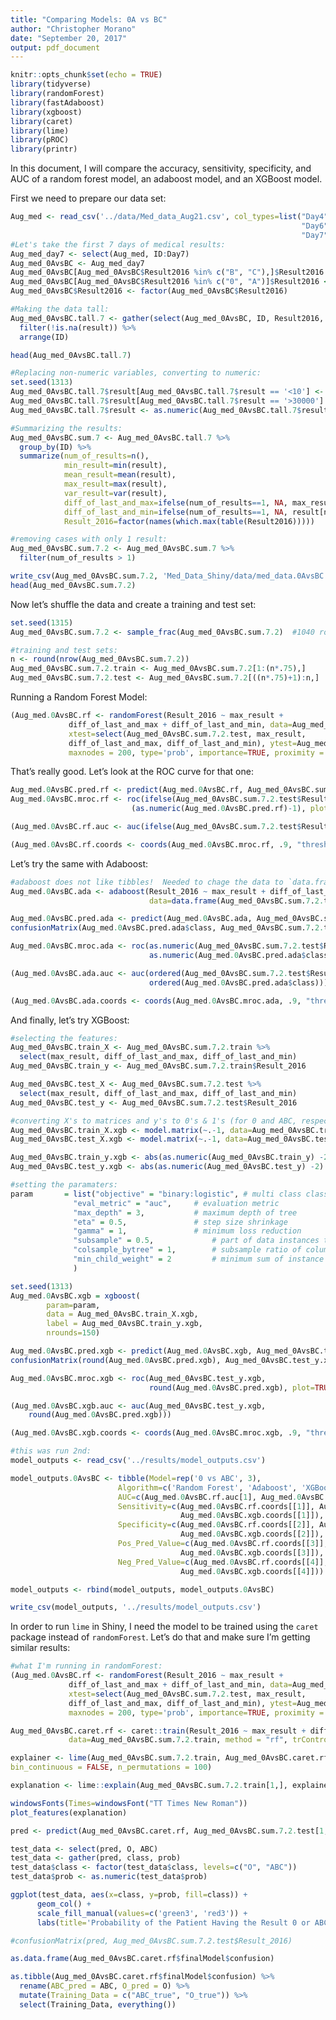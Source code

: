 ```yaml
---
title: "Comparing Models: 0A vs BC"
author: "Christopher Morano"
date: "September 20, 2017"
output: pdf_document
---
```


```r
knitr::opts_chunk$set(echo = TRUE)
library(tidyverse)
library(randomForest)
library(fastAdaboost)
library(xgboost)
library(caret)
library(lime)
library(pROC)
library(printr)
```

In this document, I will compare the accuracy, sensitivity, specificity, and AUC of a random forest model, an adaboost model, and an XGBoost model.  

First we need to prepare our data set:

```r
Aug_med <- read_csv('../data/Med_data_Aug21.csv', col_types=list("Day4"=col_character(), 
                                                                 "Day6"=col_character(),
                                                                 "Day7"=col_character()))
#Let's take the first 7 days of medical results:
Aug_med_day7 <- select(Aug_med, ID:Day7)
Aug_med_0AvsBC <- Aug_med_day7
Aug_med_0AvsBC[Aug_med_0AvsBC$Result2016 %in% c("B", "C"),]$Result2016 <- "BC"
Aug_med_0AvsBC[Aug_med_0AvsBC$Result2016 %in% c("0", "A")]$Result2016 <- "OA"
Aug_med_0AvsBC$Result2016 <- factor(Aug_med_0AvsBC$Result2016)

#Making the data tall:
Aug_med_0AvsBC.tall.7 <- gather(select(Aug_med_0AvsBC, ID, Result2016, Day1:Day7), day, result, Day1:Day7) %>% 
  filter(!is.na(result)) %>% 
  arrange(ID)

head(Aug_med_0AvsBC.tall.7)
```

```r
#Replacing non-numeric variables, converting to numeric:
set.seed(1313)
Aug_med_0AvsBC.tall.7$result[Aug_med_0AvsBC.tall.7$result == '<10'] <- round(runif(12, 1, 9))
Aug_med_0AvsBC.tall.7$result[Aug_med_0AvsBC.tall.7$result == '>30000'] <- '30001'
Aug_med_0AvsBC.tall.7$result <- as.numeric(Aug_med_0AvsBC.tall.7$result)

#Summarizing the results:
Aug_med_0AvsBC.sum.7 <- Aug_med_0AvsBC.tall.7 %>% 
  group_by(ID) %>% 
  summarize(num_of_results=n(),
            min_result=min(result),
            mean_result=mean(result),
            max_result=max(result),
            var_result=var(result),
            diff_of_last_and_max=ifelse(num_of_results==1, NA, max_result-result[num_of_results]),
            diff_of_last_and_min=ifelse(num_of_results==1, NA, result[num_of_results]-min_result),
            Result_2016=factor(names(which.max(table(Result2016)))))

#removing cases with only 1 result:
Aug_med_0AvsBC.sum.7.2 <- Aug_med_0AvsBC.sum.7 %>% 
  filter(num_of_results > 1)

write_csv(Aug_med_0AvsBC.sum.7.2, 'Med_Data_Shiny/data/med_data.0AvsBC.csv')
head(Aug_med_0AvsBC.sum.7.2)
```

Now let's shuffle the data and create a training and test set:

```r
set.seed(1315)
Aug_med_0AvsBC.sum.7.2 <- sample_frac(Aug_med_0AvsBC.sum.7.2)  #1040 rows

#training and test sets:
n <- round(nrow(Aug_med_0AvsBC.sum.7.2))
Aug_med_0AvsBC.sum.7.2.train <- Aug_med_0AvsBC.sum.7.2[1:(n*.75),]
Aug_med_0AvsBC.sum.7.2.test <- Aug_med_0AvsBC.sum.7.2[((n*.75)+1):n,]
```

Running a Random Forest Model:

```r
(Aug_med.0AvsBC.rf <- randomForest(Result_2016 ~ max_result +
             diff_of_last_and_max + diff_of_last_and_min, data=Aug_med_0AvsBC.sum.7.2.train,
             xtest=select(Aug_med_0AvsBC.sum.7.2.test, max_result, 
             diff_of_last_and_max, diff_of_last_and_min), ytest=Aug_med_0AvsBC.sum.7.2.test$Result_2016,
             maxnodes = 200, type='prob', importance=TRUE, proximity = TRUE, keep.forest=TRUE, mtry=2))
```

That's really good.  Let's look at the ROC curve for that one:

```r
Aug_med.0AvsBC.pred.rf <- predict(Aug_med.0AvsBC.rf, Aug_med_0AvsBC.sum.7.2.test)
Aug_med.0AvsBC.mroc.rf <- roc(ifelse(Aug_med_0AvsBC.sum.7.2.test$Result_2016 == "0", 1, 0),
                           (as.numeric(Aug_med.0AvsBC.pred.rf)-1), plot=TRUE)
```

```r
(Aug_med.0AvsBC.rf.auc <- auc(ifelse(Aug_med_0AvsBC.sum.7.2.test$Result_2016 == "0", 1, 0), (as.numeric(Aug_med.0AvsBC.pred.rf)-1)))
```

```r
(Aug_med.0AvsBC.rf.coords <- coords(Aug_med.0AvsBC.mroc.rf, .9, "threshold", ret=c("sensitivity","specificity","ppv","npv")))
```

Let's try the same with Adaboost:

```r
#adaboost does not like tibbles!  Needed to chage the data to `data.frame`:
Aug_med.0AvsBC.ada <- adaboost(Result_2016 ~ max_result + diff_of_last_and_max + diff_of_last_and_min,
                               data=data.frame(Aug_med_0AvsBC.sum.7.2.train), nIter=50)

Aug_med.0AvsBC.pred.ada <- predict(Aug_med.0AvsBC.ada, Aug_med_0AvsBC.sum.7.2.test)
confusionMatrix(Aug_med.0AvsBC.pred.ada$class, Aug_med_0AvsBC.sum.7.2.test$Result_2016)
```

```r
Aug_med.0AvsBC.mroc.ada <- roc(as.numeric(Aug_med_0AvsBC.sum.7.2.test$Result_2016)-1,
                               as.numeric(Aug_med.0AvsBC.pred.ada$class)-1, plot=TRUE)
```

```r
(Aug_med.0AvsBC.ada.auc <- auc(ordered(Aug_med_0AvsBC.sum.7.2.test$Result_2016),
                               ordered(Aug_med.0AvsBC.pred.ada$class)))
```

```r
(Aug_med.0AvsBC.ada.coords <- coords(Aug_med.0AvsBC.mroc.ada, .9, "threshold", ret=c("sensitivity","specificity","ppv","npv")))
```

And finally, let's try XGBoost:

```r
#selecting the features:
Aug_med_0AvsBC.train_X <- Aug_med_0AvsBC.sum.7.2.train %>% 
  select(max_result, diff_of_last_and_max, diff_of_last_and_min)
Aug_med_0AvsBC.train_y <- Aug_med_0AvsBC.sum.7.2.train$Result_2016

Aug_med_0AvsBC.test_X <- Aug_med_0AvsBC.sum.7.2.test %>% 
  select(max_result, diff_of_last_and_max, diff_of_last_and_min)
Aug_med_0AvsBC.test_y <- Aug_med_0AvsBC.sum.7.2.test$Result_2016

#converting X's to matrices and y's to 0's & 1's (for 0 and ABC, respectively):
Aug_med_0AvsBC.train_X.xgb <- model.matrix(~.-1, data=Aug_med_0AvsBC.train_X)
Aug_med_0AvsBC.test_X.xgb <- model.matrix(~.-1, data=Aug_med_0AvsBC.test_X)

Aug_med_0AvsBC.train_y.xgb <- abs(as.numeric(Aug_med_0AvsBC.train_y) -2)
Aug_med_0AvsBC.test_y.xgb <- abs(as.numeric(Aug_med_0AvsBC.test_y) -2)
```

```r
#setting the paramaters:
param       = list("objective" = "binary:logistic", # multi class classification
              "eval_metric" = "auc",  	 # evaluation metric 
              "max_depth" = 3,    		 # maximum depth of tree 
              "eta" = 0.5,    			 # step size shrinkage 
              "gamma" = 1,    			 # minimum loss reduction 
              "subsample" = 0.5,    		 # part of data instances to grow tree 
              "colsample_bytree" = 1, 		 # subsample ratio of columns when constructing each tree 
              "min_child_weight" = 2  		 # minimum sum of instance weight needed in a child 
              )
```

```r
set.seed(1313)
Aug_med.0AvsBC.xgb = xgboost(
		param=param,
		data = Aug_med_0AvsBC.train_X.xgb,
		label = Aug_med_0AvsBC.train_y.xgb,
		nrounds=150)

Aug_med.0AvsBC.pred.xgb <- predict(Aug_med.0AvsBC.xgb, Aug_med_0AvsBC.test_X.xgb)
confusionMatrix(round(Aug_med.0AvsBC.pred.xgb), Aug_med_0AvsBC.test_y.xgb)
```

```r
Aug_med.0AvsBC.mroc.xgb <- roc(Aug_med_0AvsBC.test_y.xgb,
                               round(Aug_med.0AvsBC.pred.xgb), plot=TRUE)
```

```r
(Aug_med.0AvsBC.xgb.auc <- auc(Aug_med_0AvsBC.test_y.xgb,
    round(Aug_med.0AvsBC.pred.xgb)))
```

```r
(Aug_med.0AvsBC.xgb.coords <- coords(Aug_med.0AvsBC.mroc.xgb, .9, "threshold", ret=c("sensitivity","specificity","ppv","npv")))
```

```r
#this was run 2nd:
model_outputs <- read_csv('../results/model_outputs.csv')

model_outputs.0AvsBC <- tibble(Model=rep('0 vs ABC', 3),
                        Algorithm=c('Random Forest', 'Adaboost', 'XGBoost'),
                        AUC=c(Aug_med.0AvsBC.rf.auc[1], Aug_med.0AvsBC.ada.auc[1], Aug_med.0AvsBC.xgb.auc[1]),
                        Sensitivity=c(Aug_med.0AvsBC.rf.coords[[1]], Aug_med.0AvsBC.ada.coords[[1]],
                                      Aug_med.0AvsBC.xgb.coords[[1]]),
                        Specificity=c(Aug_med.0AvsBC.rf.coords[[2]], Aug_med.0AvsBC.ada.coords[[2]],
                                      Aug_med.0AvsBC.xgb.coords[[2]]), 
                        Pos_Pred_Value=c(Aug_med.0AvsBC.rf.coords[[3]], Aug_med.0AvsBC.ada.coords[[3]],
                                      Aug_med.0AvsBC.xgb.coords[[3]]),
                        Neg_Pred_Value=c(Aug_med.0AvsBC.rf.coords[[4]], Aug_med.0AvsBC.ada.coords[[4]],
                                      Aug_med.0AvsBC.xgb.coords[[4]]))

model_outputs <- rbind(model_outputs, model_outputs.0AvsBC)

write_csv(model_outputs, '../results/model_outputs.csv')
```

In order to run `lime` in Shiny, I need the model to be trained using the `caret` package instead of `randomForest`.  Let's do that and make sure I'm getting similar results:

```r
#what I'm running in randomForest:
(Aug_med.0AvsBC.rf <- randomForest(Result_2016 ~ max_result +
             diff_of_last_and_max + diff_of_last_and_min, data=Aug_med_0AvsBC.sum.7.2.train,
             xtest=select(Aug_med_0AvsBC.sum.7.2.test, max_result, 
             diff_of_last_and_max, diff_of_last_and_min), ytest=Aug_med_0AvsBC.sum.7.2.test$Result_2016,
             maxnodes = 200, type='prob', importance=TRUE, proximity = TRUE, keep.forest=TRUE))
```

```r
Aug_med_0AvsBC.caret.rf <- caret::train(Result_2016 ~ max_result + diff_of_last_and_max + diff_of_last_and_min,
             data=Aug_med_0AvsBC.sum.7.2.train, method = "rf", trControl = trainControl(classProbs = TRUE))

explainer <- lime(Aug_med_0AvsBC.sum.7.2.train, Aug_med_0AvsBC.caret.rf, 
bin_continuous = FALSE, n_permutations = 100)

explanation <- lime::explain(Aug_med_0AvsBC.sum.7.2.train[1,], explainer, n_labels=1, n_features=3)

windowsFonts(Times=windowsFont("TT Times New Roman"))
plot_features(explanation)
```

```r
pred <- predict(Aug_med_0AvsBC.caret.rf, Aug_med_0AvsBC.sum.7.2.test[1,], "prob")

test_data <- select(pred, O, ABC)
test_data <- gather(pred, class, prob)
test_data$class <- factor(test_data$class, levels=c("O", "ABC"))
test_data$prob <- as.numeric(test_data$prob)

ggplot(test_data, aes(x=class, y=prob, fill=class)) +
      geom_col() +
      scale_fill_manual(values=c('green3', 'red3')) +
      labs(title='Probability of the Patient Having the Result 0 or ABC:')

#confusionMatrix(pred, Aug_med_0AvsBC.sum.7.2.test$Result_2016)
```
```r
as.data.frame(Aug_med_0AvsBC.caret.rf$finalModel$confusion)

as.tibble(Aug_med_0AvsBC.caret.rf$finalModel$confusion) %>% 
  rename(ABC_pred = ABC, O_pred = O) %>% 
  mutate(Training_Data = c("ABC_true", "O_true")) %>% 
  select(Training_Data, everything())

```